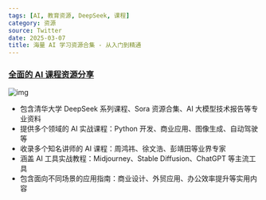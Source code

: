 ```yaml
---
tags: [AI, 教育资源, DeepSeek, 课程]
category: 资源
source: Twitter
date: 2025-03-07
title: 海量 AI 学习资源合集 - 从入门到精通
---
```


### [全面的 AI 课程资源分享](https://twitter-thread.com/t/1892752132572430803)

![img](https://img.mengpeng.tech/i/2025/03/07/67ca84156b6d0.webp)

-   包含清华大学 DeepSeek 系列课程、Sora 资源合集、AI 大模型技术报告等专业资料
-   提供多个领域的 AI 实战课程：Python 开发、商业应用、图像生成、自动驾驶等
-   收录多个知名讲师的 AI 课程：周鸿祎、徐文浩、彭靖田等业界专家
-   涵盖 AI 工具实战教程：Midjourney、Stable Diffusion、ChatGPT 等主流工具
-   包含面向不同场景的应用指南：商业设计、外贸应用、办公效率提升等实用内容
